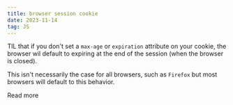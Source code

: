 ```yaml
---
title: browser session cookie
date: 2023-11-14
tag: JS
---
```


TIL that if you don't set a `max-age` or `expiration` attribute on your cookie, the browser
wil default to expiring at the end of the session (when the browser is closed).

This isn't necessarily the case for all browsers, such as `Firefox` but most browsers 
will default to this behavior. 

<TextLink href="https://developer.mozilla.org/en-US/docs/Web/API/Document/cookie">Read more</TextLink>
